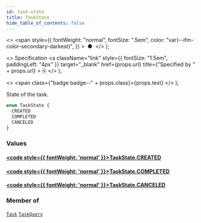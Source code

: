 ```yaml
---
id: task-state
title: TaskState
hide_table_of_contents: false
---
```


  <>
    <span
      style={{
        fontWeight: "normal",
        fontSize: ".5em",
        color: "var(--ifm-color-secondary-darkest)",
      }}
    >
      &nbsp;●&nbsp;
    </span>
  </>
);

  <>
    Specification
    <a
      className="link"
      style={{ fontSize: "1.5em", paddingLeft: "4px" }}
      target="_blank"
      href={props.url}
      title={"Specified by " + props.url}
    >
      ⎘
    </a>
  </>
);

  <>
    <span class={"badge badge--" + props.class}>{props.text}</span>
  </>
);

State of the task.

```graphql
enum TaskState {
  CREATED
  COMPLETED
  CANCELED
}
```

### Values

#### [<code style={{ fontWeight: 'normal' }}>TaskState.<b>CREATED</b></code>](#)

>

#### [<code style={{ fontWeight: 'normal' }}>TaskState.<b>COMPLETED</b></code>](#)

>

#### [<code style={{ fontWeight: 'normal' }}>TaskState.<b>CANCELED</b></code>](#)

>

### Member of

[`Task`](../objects/task.mdx) <Badge class="secondary" text="object"/><Bullet />[`TaskQuery`](../inputs/task-query.mdx) <Badge class="secondary" text="input"/>
